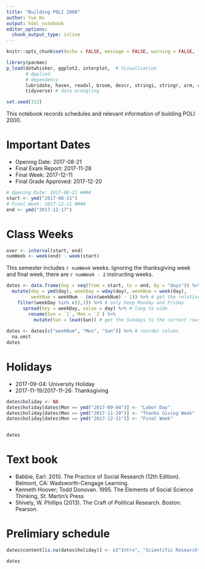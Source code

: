 ```yaml
---
title: "Building POLI 2000"
author: Yue Hu
output: html_notebook
editor_options: 
  chunk_output_type: inline
---
```

```r
knitr::opts_chunk$set(echo = FALSE, message = FALSE, warning = FALSE, fig.pos = 'htbp')

library(pacman)
p_load(dotwhisker, ggplot2, interplot,  # Visualization
       # Applied
       # dependency
       lubridate, haven, readxl, broom, descr, stringi, stringr, arm, car, stargazer, data.table, 
       tidyverse) # data wrangling

set.seed(313)
```


This notebook records schedules and relevant information of building POLI 2000. 

# Important Dates 

* Opening Date: 2017-08-21
* Final Exam Report: 2017-11-28
* Final Week: 2017-12-11
* Final Grade Approved: 2017-12-20

```r
# Opening Date: 2017-08-21 ####
start <- ymd("2017-08-21")
# Final Week: 2017-12-11 ####
end <- ymd("2017-12-17")
```

# Class Weeks
```r
over <- interval(start, end)
numWeek <- week(end) - week(start)
```

This semester includes `r numWeek` weeks. 
Ignoring the thanksgiving week and final week, there are `r numWeek - 2` instructing weeks.

```r
dates <- data.frame(day = seq(from = start, to = end, by = "days")) %>%
  mutate(day = ymd(day), weekDay = wday(day), weekNum = week(day),
         weekNum = weekNum - (min(weekNum) - 1)) %>% # get the relative week number
    filter(weekDay %in% c(2,1)) %>% # only keep Monday and Friday
      spread(key = weekDay, value = day) %>% # long to wide
        rename(Sun = `1`, Mon = `2`) %>%
          mutate(Sun = lead(Sun)) # get the Sundays to the correct rows
      
dates <- dates[c("weekNum", "Mon", "Sun")] %>% # reorder colums
  na.omit
dates
```

# Holidays 
* 2017-09-04: University Holiday
* 2017-11-19/2017-11-26: Thanksgiving
```r
dates$holiday <- NA
dates$holiday[dates$Mon == ymd("2017-09-04")] <- "Labor Day"
dates$holiday[dates$Mon == ymd("2017-11-20")] <- "Thanks Giving Week"
dates$holiday[dates$Mon == ymd("2017-12-11")] <- "Final Week"


dates
```

# Text book 
* Babbie, Earl. 2010. The Practice of Social Research (12th Edition). Belmont, CA:
Wadsworth-Cengage Learning.
* Kenneth Hoover; Todd Donovan. 1995. The Elements of Social Science Thinking, St. Martin's Press
* Shively, W. Phillips (2013). The Craft of Political Research. Boston: Pearson.

# Prelimiary schedule
```r
dates$content[is.na(dates$holiday)] <- c("Intro", "Scientific Research", "Concept", "Theory", "Measurement", "Validity", "Design: Experiment", "Case Description", "Case Comparison", "Case Selection", "Large-N", "Profession", "Ethnicity", "Presentation")

dates
```

